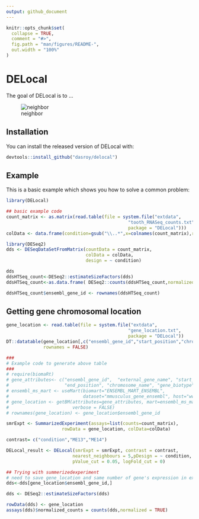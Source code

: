 ```yaml
---
output: github_document
---
```


<!-- README.md is generated from README.Rmd. Please edit that file -->

```r
knitr::opts_chunk$set(
  collapse = TRUE,
  comment = "#>",
  fig.path = "man/figures/README-",
  out.width = "100%"
)
```

# DELocal

<!-- badges: start -->
<!-- badges: end -->

The goal of DELocal is to ...

![neighbor](Fig_2_solid.svg.png)

## Installation

You can install the released version of DELocal with:

``` r
devtools::install_github("dasroy/delocal")
```

## Example

This is a basic example which shows you how to solve a common problem:

```r
library(DELocal)

## basic example code
count_matrix <- as.matrix(read.table(file = system.file("extdata", 
                                              "tooth_RNASeq_counts.txt", 
                                              package = "DELocal")))
colData <- data.frame(condition=gsub("\\..*",x=colnames(count_matrix),replacement = ""))

library(DESeq2)
dds <- DESeqDataSetFromMatrix(countData = count_matrix,
                              colData = colData,
                              design = ~ condition)

dds
ddsHTSeq_count<-DESeq2::estimateSizeFactors(dds)
ddsHTSeq_count<-as.data.frame( DESeq2::counts(ddsHTSeq_count,normalized=TRUE))

ddsHTSeq_count$ensembl_gene_id <- rownames(ddsHTSeq_count)
```

## Getting gene chromosomal location
```r
gene_location <- read.table(file = system.file("extdata", 
                                              "gene_location.txt", 
                                              package = "DELocal"))
DT::datatable(gene_location[,c("ensembl_gene_id","start_position","chromosome_name")],
              rownames = FALSE)

###
# Example code to generate above table
###
# require(biomaRt)
# gene_attributes<- c("ensembl_gene_id",  "external_gene_name", "start_position", 
#                     "end_position", "chromosome_name", "gene_biotype")
# ensembl_ms_mart <- useMart(biomart="ENSEMBL_MART_ENSEMBL", 
#                            dataset="mmusculus_gene_ensembl", host="www.ensembl.org")
# gene_location <- getBM(attributes=gene_attributes, mart=ensembl_ms_mart,  
#                        verbose = FALSE)
# rownames(gene_location) <- gene_location$ensembl_gene_id
```


```r
smrExpt <- SummarizedExperiment(assays=list(counts=count_matrix),
                     rowData = gene_location, colData=colData)

contrast= c("condition","ME13","ME14")

DELocal_result <- DELocal(smrExpt = smrExpt, contrast = contrast,
                         nearest_neighbours = 5,pDesign = ~ condition,
                         pValue_cut = 0.05, logFold_cut = 0)

```



```r
## Trying with summerizedexperiment
# need to save gene_location and same number of gene's expression in example data
dds<-dds[gene_location$ensembl_gene_id,]

dds <- DESeq2::estimateSizeFactors(dds)

rowData(dds) <- gene_location
assays(dds)$normalized_counts = counts(dds,normalized = TRUE)

```

